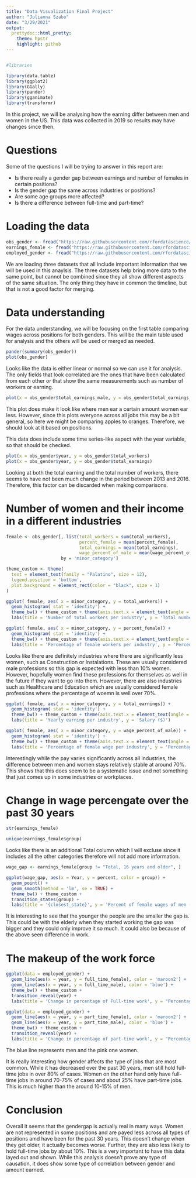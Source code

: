 ```yaml
---
title: "Data Visualization Final Project"
author: "Julianna Szabo"
date: "3/29/2021"
output:
  prettydoc::html_pretty:
    theme: hpstr
    highlight: github
---
```


```r

```


```r
#libraries 

library(data.table)
library(ggplot2)
library(GGally)
library(pander)
library(gganimate)
library(transformr)
```

In this project, we will be analysing how the earning differ between men and women in the US. This data was collected in 2019 so results may have changes since then.

# Questions

Some of the questions I will be trying to answer in this report are:  

* Is there really a gender gap between earnings and number of females in certain positions?
* Is the gender gap the same across industries or positions?
* Are some age groups more affected?
* Is there a difference between full-time and part-time?

# Loading the data

```r
obs_gender <- fread("https://raw.githubusercontent.com/rfordatascience/tidytuesday/master/data/2019/2019-03-05/jobs_gender.csv")
earnings_female <- fread("https://raw.githubusercontent.com/rfordatascience/tidytuesday/master/data/2019/2019-03-05/earnings_female.csv") 
employed_gender <- fread("https://raw.githubusercontent.com/rfordatascience/tidytuesday/master/data/2019/2019-03-05/employed_gender.csv") 
```

We are loading three datasets that all include important information that we will be used in this anaylsis. The three datasets help bring more data to the same point, but cannot be combined since they all show different aspects of the same situation. The only thing they have in common the timeline, but that is not a good factor for merging.

# Data understanding

For the data understanding, we will be focusing on the first table comparing wages across positions for both genders. This will be the main table used for analysis and the others will be used or merged as needed.

```r
pander(summary(obs_gender))
plot(obs_gender)
```



Looks like the data is either linear or normal so we can use it for analysis. The only fields that look correlated are the ones that have been calculated from each other or that show the same measurements such as number of workers or earning.

```r
plot(x = obs_gender$total_earnings_male, y = obs_gender$total_earnings_female)
```

This plot does make it look like where men ear a certain amount women ear less. However, since this plots everyone across all jobs this may be a bit general, so here we might be comparing apples to oranges. Therefore, we should look at it based on positions.

This data does include some time series-like aspect with the year variable, so that should be checked.

```r
plot(x = obs_gender$year, y = obs_gender$total_workers)
plot(x = obs_gender$year, y = obs_gender$total_earnings)
```

Looking at both the total earning and the total number of workers, there seems to have not been much change in the period between 2013 and 2016.
Therefore, this factor can be discarded when making comparisons.

# Number of women and their income in a different industries

```r
female <- obs_gender[, list(total_workers = sum(total_workers), 
                            percent_female = mean(percent_female), 
                            total_earnings = mean(total_earnings), 
                            wage_percent_of_male = mean(wage_percent_of_male, na.rm = TRUE)),
                     by = 'minor_category']

theme_custom <- theme(
  text = element_text(family = "Palatino", size = 12),
  legend.position = 'bottom',
  plot.background = element_rect(color = "black", size = 1)
)
```

```r
ggplot( female, aes( x = minor_category, y = total_workers)) +
  geom_histogram( stat = 'identity') +
  theme_bw() + theme_custom + theme(axis.text.x = element_text(angle = 90, hjust = 1)) +
  labs(title = 'Number of total workers per industry', y = 'Total number of workers')

ggplot( female, aes( x = minor_category, y = percent_female)) +
  geom_histogram( stat = 'identity') +
  theme_bw() + theme_custom + theme(axis.text.x = element_text(angle = 90, hjust = 1)) +
  labs(title = 'Percentage of female workers per industry', y = 'Percentage of female workers')
```

Looks like there are definitely industries where there are significantly less women, such as Construction or Instalations. These are usually considered male professions so this gap is expected with less than 10% women. However, hopefully women find these professions for themselves as well in the future if they want to go into them. However, there are also industries such as Healthcare and Education which are usually considered female professions where the percentage of woemn is well over 70%.

```r
ggplot( female, aes( x = minor_category, y = total_earnings)) +
  geom_histogram( stat = 'identity') +
  theme_bw() + theme_custom + theme(axis.text.x = element_text(angle = 90, hjust = 1)) +
  labs(title = 'Yearly earning per industry', y = 'Salary ($)')

ggplot( female, aes( x = minor_category, y = wage_percent_of_male)) +
  geom_histogram( stat = 'identity') +
  theme_bw() + theme_custom + theme(axis.text.x = element_text(angle = 90, hjust = 1)) +
  labs(title = 'Percentage of female wage per industry', y = 'Percentage of female wage')
```

Interestingly while the pay varies significantly across all industries, the difference between men and women stays relatively stable at around 70%. This shows that this does seem to be a systematic issue and not something that just comes up in some industries or workplaces.

# Change in wage percengate over the past 30 years

```r
str(earnings_female)

unique(earnings_female$group)
```

Looks like there is an additional Total column which I will excluse since it includes all the other categories therefore will not add more information.

```r
wage_gap <- earnings_female[group != "Total, 16 years and older", ]

ggplot(wage_gap, aes(x = Year, y = percent, color = group)) +
  geom_point() +
  geom_smooth(method = 'lm', se = TRUE) +
  theme_bw() + theme_custom +
  transition_states(group) +
  labs(title = '{closest_state}', y = 'Percent of female wages of men (%)')
```

It is interesting to see that the younger the people are the smaller the gap is. This could be with the elderly when they started working the gap was bigger and they could only improve it so much. It could also be because of the above seen difference in work.

# The makeup of the work force

```r
ggplot(data = employed_gender) +
  geom_line(aes(x = year, y = full_time_female), color = 'maroon2') +
  geom_line(aes(x = year, y = full_time_male), color = 'blue') +
  theme_bw() + theme_custom +
  transition_reveal(year) +
  labs(title = 'Change in percentage of Full-time work', y = "Percentage of full-time workers")

ggplot(data = employed_gender) +
  geom_line(aes(x = year, y = part_time_female), color = 'maroon2') +
  geom_line(aes(x = year, y = part_time_male), color = 'blue') +
  theme_bw() + theme_custom +
  transition_reveal(year) +
  labs(title = 'Change in percentage of part-time work', y = "Percentage of part-time workers")
```
The blue line represents men and the pink one women.


It is really interesting how gender affects the type of jobs that are most common. While it has decreased over the past 30 years, men still hold full-time jobs in over 80% of cases. Women on the other hand only have full-time jobs in around 70-75% of cases and about 25% have part-time jobs. This is much higher than the around 10-15% of men.

# Conclusion

Overall it seems that the gendergap is actually real in many ways. Women are not represented in some positions and are payed less across all types of positions amd have been for the past 30 years. This doesn't change when they get older, it actually becomes worse. Further, they are also less likely to hold full-time jobs by about 10%. This is a very important to have this data layed out and shown. While this analysis doesn't prove any type of causation, it does show some type of correlation between gender and amount earned.
